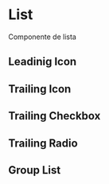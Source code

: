 
# List

<Status />

Componente de lista

<Story id="components-list--base" />

<Props id="components-list--base" />

## Leadinig Icon

<Story id="components-list--leading-icon" />

## Trailing Icon

<Story id="components-list--trailing-icon" />

## Trailing Checkbox

<Story id="components-list--trailing-checkbox" />

## Trailing Radio

<Story id="components-list--trailing-radio" />

## Group List

<Story id="components-list--group-list" />
